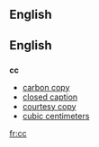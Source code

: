 ==English==

==English==

==={{initialism}}===
'''cc'''

*[[carbon copy]]
*[[closed caption]]
*[[courtesy copy]]
*[[cubic centimeters]]

[[fr:cc]]